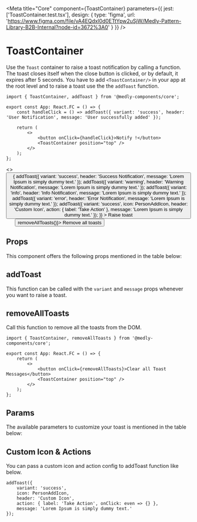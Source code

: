 
<Meta
    title="Core"
    component={ToastContainer}
    parameters={{
        jest: ['ToastContainer.test.tsx'],
        design: {
            type: 'figma',
            url: 'https://www.figma.com/file/vA4EQdxl0d0ETtYpw2uSjW/Medly-Pattern-Library-B2B-Internal?node-id=3672%3A0'
        }
    }}
/>

# ToastContainer

Use the `Toast` container to raise a toast notification by calling a function. The toast closes itself when the close button is clicked, or by default, it expires after 5 seconds.
You have to add `<ToastContainer/>` in your app at the root level and to raise a toast use the the `addToast` function.

```tsx
import { ToastContainer, addToast } from '@medly-components/core';

export const App: React.FC = () => {
    const handleClick = () => addToast({ variant: 'success', header: 'User Notification', message: 'User successfully added' });

    return (
        <>
            <button onClick={handleClick}>Notify !</button>
            <ToastContainer position="top" />
        </>
    );
};
```

<Preview>
    <Story name="ToastContainer" decorators={[withKnobs]}>
        <>
            <ToastContainer position={select('Position', positions, 'top')}></ToastContainer>
            <Button
                onClick={() => {
                    addToast({
                        variant: 'success',
                        header: 'Success Notification',
                        message: 'Lorem Ipsum is simply dummy text.'
                    });
                    addToast({
                        variant: 'warning',
                        header: 'Warning Notification',
                        message: 'Lorem Ipsum is simply dummy text.'
                    });
                    addToast({
                        variant: 'info',
                        header: 'Info Notification',
                        message: 'Lorem Ipsum is simply dummy text.'
                    });
                    addToast({
                        variant: 'error',
                        header: 'Error Notification',
                        message: 'Lorem Ipsum is simply dummy text.'
                    });
                    addToast({
                        variant: 'success',
                        icon: PersonAddIcon,
                        header: 'Custom Icon',
                        action: { label: 'Take Action' },
                        message: 'Lorem Ipsum is simply dummy text.'
                    });
                }}
            >
                Raise toast
            </Button>
            &nbsp; &nbsp; &nbsp;
            <Button variant="outlined" onClick={() => removeAllToasts()}>
                Remove all toasts
            </Button>
        </>
    </Story>
</Preview>

## Props

This component offers the following props mentioned in the table below:

<Props of={ToastContainer} />

## addToast

This function can be called with the `variant` and `message` props whenever you want to raise a toast.

## removeAllToasts

Call this function to remove all the toasts from the DOM.

```tsx
import { ToastContainer, removeAllToasts } from '@medly-components/core';

export const App: React.FC = () => {
    return (
        <>
            <button onClick={removeAllToasts}>Clear all Toast Messages</button>
            <ToastContainer position="top" />
        </>
    );
};
```

## Params

The available parameters to customize your toast is mentioned in the table below:

<Props of={AddToast} />

## Custom Icon & Actions

You can pass a custom icon and action config to addToast function like below.

```tsx
addToast({
    variant: 'success',
    icon: PersonAddIcon,
    header: 'Custom Icon',
    action: { label: 'Take Action', onClick: even => {} },
    message: 'Lorem Ipsum is simply dummy text.'
});
```
